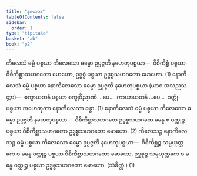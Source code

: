 ```yaml
---
title: "နဟေတု"
tableOfContents: false
sidebar:
  order: 1
type: "tipitaka"
basket: "ab"
book: "p2"
---
```



<DynamicBreadcrumb />

<Division number="13" book="p2" e="ch" v="38" p="373">

<Paragraph number="3843" book="p2">
ကိလေသံ ဓမ္မံ ပစ္စယာ ကိလေသော ဓမ္မော ဥပ္ပဇ္ဇတိ နဟေတုပစ္စယာ—  ဝိစိကိစ္ဆံ ပစ္စယာ ဝိစိကိစ္ဆာသဟဂတော မောဟော, ဥဒ္ဓစ္စံ ပစ္စယာ ဥဒ္ဓစ္စသဟဂတော မောဟော. (1)
</Paragraph>

<Paragraph number="3844" book="p2">
နောကိလေသံ ဓမ္မံ ပစ္စယာ နောကိလေသော ဓမ္မော ဥပ္ပဇ္ဇတိ နဟေတုပစ္စယာ (ယာဝ အသညသတ္တာ)—  စက္ခာယတနံ ပစ္စယာ စက္ခုဝိညာဏံ …ပေ…  ကာယာယတနံ …ပေ…  ဝတ္ထုံ ပစ္စယာ အဟေတုကာ နောကိလေသာ ခန္ဓာ. (1)
</Paragraph>

<Paragraph number="3845" book="p2">
နောကိလေသံ ဓမ္မံ ပစ္စယာ ကိလေသော ဓမ္မော ဥပ္ပဇ္ဇတိ နဟေတုပစ္စယာ—  ဝိစိကိစ္ဆာသဟဂတေ ဥဒ္ဓစ္စသဟဂတေ ခန္ဓေ စ ဝတ္ထုဉ္စ ပစ္စယာ ဝိစိကိစ္ဆာသဟဂတော ဥဒ္ဓစ္စသဟဂတော မောဟော. (2)
</Paragraph>

<Paragraph number="3846" book="p2">
ကိလေသဉ္စ နောကိလေသဉ္စ ဓမ္မံ ပစ္စယာ ကိလေသော ဓမ္မော ဥပ္ပဇ္ဇတိ နဟေတုပစ္စယာ—  ဝိစိကိစ္ဆဉ္စ သမ္ပယုတ္တကေ စ ခန္ဓေ ဝတ္ထုဉ္စ ပစ္စယာ ဝိစိကိစ္ဆာသဟဂတော မောဟော, ဥဒ္ဓစ္စဉ္စ သမ္ပယုတ္တကေ စ ခန္ဓေ ဝတ္ထုဉ္စ ပစ္စယာ ဥဒ္ဓစ္စသဟဂတော မောဟော. (သံခိတ္တံ.) (1)
</Paragraph>
</Division>